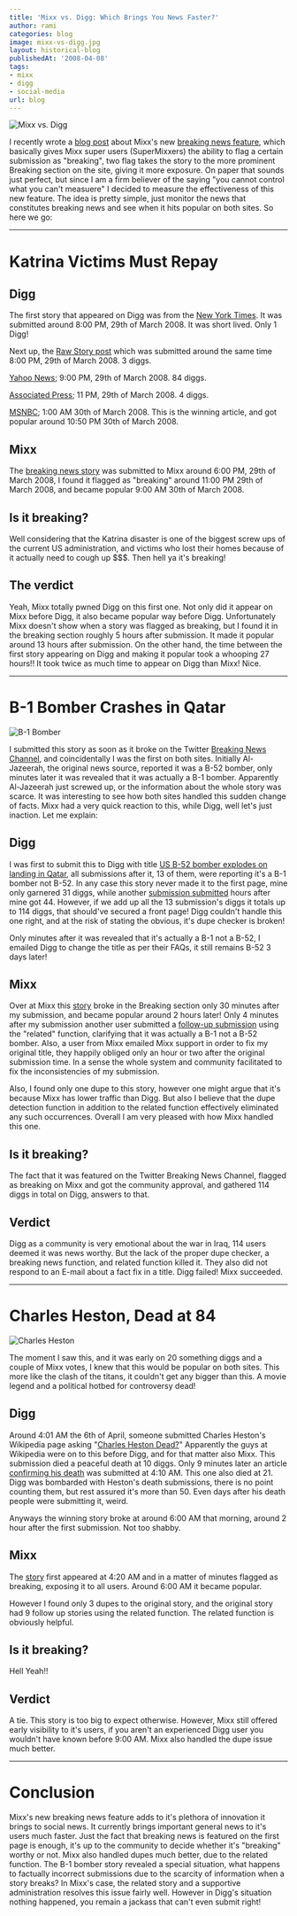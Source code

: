 ```yaml
---
title: 'Mixx vs. Digg: Which Brings You News Faster?'
author: rami
categories: blog
image: mixx-vs-digg.jpg
layout: historical-blog
publishedAt: '2008-04-08'
tags:
- mixx
- digg
- social-media
url: blog
---
```


![Mixx vs. Digg](/assets/images/content/blog/mixx-vs-digg.jpg)

I recently wrote a [blog post](/2008/03/27/mixx-conquering-the-timeliness-barrier) about Mixx's new [breaking news feature](http://blog.mixx.com/2008/03/25/mixx-puts-breaking-news-in-to-social-media/ "breaking news feature"), which basically gives Mixx super users (SuperMixxers) the ability to flag a certain submission as "breaking", two flag takes the story to the more prominent Breaking section on the site, giving it more exposure. On paper that sounds just perfect, but since I am a firm believer of the saying "you cannot control what you can't measuere" I decided to measure the effectiveness of this new feature. The idea is pretty simple, just monitor the news that constitutes breaking news and see when it hits popular on both sites. So here we go:

---

# Katrina Victims Must Repay

## Digg
The first story that appeared on Digg was from the [New York Times](http://www.nytimes.com/aponline/us/AP-Katrina-Collections.html?_r=1&scp=1&sq=katrina+overpayments&st=nyt&oref=slogin "New York Times story"). It was submitted around 8:00 PM, 29th of March 2008. It was short lived. Only 1 Digg!

Next up, the [Raw Story post](http://www.rawstory.com/news/mochila/Katrina_victims_may_have_to_repay__03292008.html "Raw Story post") which was submitted around the same time 8:00 PM, 29th of March 2008. 3 diggs.

[Yahoo News](http://news.yahoo.com/s/ap/20080329/ap_on_re_us/katrina_collections "Yahoo News"); 9:00 PM, 29th of March 2008. 84 diggs.

[Associated Press](http://ap.google.com/article/ALeqM5g6J41bjH81539IomtPN6t1rWlxDQD8VN8CMG0 "Associated Press"); 11 PM, 29th of March 2008. 4 diggs.

[MSNBC](http://digg.com/world_news/Katrina_victims_may_have_to_repay_money_3 "MSNBC"); 1:00 AM 30th of March 2008. This is the winning article, and got popular around 10:50 PM 30th of March 2008.

## Mixx  

The [breaking news story](http://www.mixx.com/stories/179281/katrina_victims_may_have_to_repay_ "breaking news story") was submitted to Mixx around 6:00 PM, 29th of March 2008, I found it flagged as "breaking" around 11:00 PM 29th of March 2008, and became popular 9:00 AM 30th of March 2008.

## Is it breaking?  

Well considering that the Katrina disaster is one of the biggest screw ups of the current US administration, and victims who lost their homes because of it actually need to cough up $$$. Then hell ya it's breaking!

## The verdict  

Yeah, Mixx totally pwned Digg on this first one. Not only did it appear on Mixx before Digg, it also became popular way before Digg. Unfortunately Mixx doesn't show when a story was flagged as breaking, but I found it in the breaking section roughly 5 hours after submission. It made it popular around 13 hours after submission. On the other hand, the time between the first story appearing on Digg and making it popular took a whooping 27 hours!! It took twice as much time to appear on Digg than Mixx! Nice.

---

# B-1 Bomber Crashes in Qatar

![B-1 Bomber](/assets/images/content/blog/b1-bomber.jpg)

I submitted this story as soon as it broke on the Twitter [Breaking News Channel](http://twitter.com/BreakingNewsOn "Breaking News Channel"), and coincidentally I was the first on both sites. Initially Al-Jazeerah, the original news source, reported it was a B-52 bomber, only minutes later it was revealed that it was actually a B-1 bomber. Apparently Al-Jazeerah just screwed up, or the information about the whole story was scarce. It was interesting to see how both sites handled this sudden change of facts. Mixx had a very quick reaction to this, while Digg, well let's just inaction. Let me explain:

## Digg  

I was first to submit this to Digg with title [US B-52 bomber explodes on landing in Qatar](http://digg.com/world_news/US_B_52_bomber_explodes_on_landing_in_Qatar "US B-52 bomber explodes on landing in Qatar"), all submissions after it, 13 of them, were reporting it's a B-1 bomber not B-52. In any case this story never made it to the first page, mine only garnered 31 diggs, while another [submission submitted](http://digg.com/politics/USAF_B_1B_Lancer_Bomber_Burns_After_Landing_In_Qatar "submission submitted") hours after mine got 44. However, if we add up all the 13 submission's diggs it totals up to 114 diggs, that should've secured a front page! Digg couldn't handle this one right, and at the risk of stating the obvious, it's dupe checker is broken!

Only minutes after it was revealed that it's actually a B-1 not a B-52, I emailed Digg to change the title as per their FAQs, it still remains B-52 3 days later!

## Mixx

Over at Mixx this [story](http://www.mixx.com/stories/191652/u_s_b_1_bomber_explodes_on_landing_in_qatar_jazeera) broke in the Breaking section only 30 minutes after my submission, and became popular around 2 hours later! Only 4 minutes after my submission another user submitted a [follow-up submission](http://www.mixx.com/stories/191652/u_s_b_1_bomber_explodes_on_landing_in_qatar_jazeera/related) using the "related" function, clarifying that it was actually a B-1 not a B-52 bomber. Also, a user from Mixx emailed Mixx support in order to fix my original title, they happily obliged only an hour or two after the original submission time. In a sense the whole system and community facilitated to fix the inconsistencies of my submission.

Also, I found only one dupe to this story, however one might argue that it's because Mixx has lower traffic than Digg. But also I believe that the dupe detection function in addition to the related function effectively eliminated any such occurrences. Overall I am very pleased with how Mixx handled this one. 

## Is it breaking?

The fact that it was featured on the Twitter Breaking News Channel, flagged as breaking on Mixx and got the community approval, and gathered 114 diggs in total on Digg, answers to that.

## Verdict 

Digg as a community is very emotional about the war in Iraq, 114 users deemed it was news worthy. But the lack of the proper dupe checker, a breaking news function, and related function killed it. They also did not respond to an E-mail about a fact fix in a title. Digg failed! Mixx succeeded.

---

# Charles Heston, Dead at 84

![Charles Heston](/assets/images/content/blog/charles-heston-dead.jpg)

The moment I saw this, and it was early on 20 something diggs and a couple of Mixx votes, I knew that this would be popular on both sites. This more like the clash of the titans, it couldn't get any bigger than this. A movie legend and a political hotbed for controversy dead!

## Digg  

Around 4:01 AM the 6th of April, someone submitted Charles Heston's Wikipedia page asking "[Charles Heston Dead?](http://digg.com/celebrity/Charlton_Hestons_Dead "Charles Heston Dead?")" Apparently the guys at Wikipedia were on to this before Digg, and for that matter also Mixx. This submission died a peaceful death at 10 diggs. Only 9 minutes later an article [confirming his death](http://digg.com/celebrity/Charlton_Heston_Dies_at_84 "confirming his death") was submitted at 4:10 AM. This one also died at 21. Digg was bombarded with Heston's death submissions, there is no point counting them, but rest assured it's more than 50. Even days after his death people were submitting it, weird.  

Anyways the winning story broke at around 6:00 AM that morning, around 2 hour after the first submission. Not too shabby. 

## Mixx  

The [story](http://www.mixx.com/stories/193667/charlton_heston_dead_at_84 "story") first appeared at 4:20 AM and in a matter of minutes flagged as breaking, exposing it to all users. Around 6:00 AM it became popular.

However I found only 3 dupes to the original story, and the original story had 9 follow up stories using the related function. The related function is obviously helpful. 

## Is it breaking?  

Hell Yeah!!

## Verdict  

A tie. This story is too big to expect otherwise. However, Mixx still offered early visibility to it's users, if you aren't an experienced Digg user you wouldn't have known before 9:00 AM. Mixx also handled the dupe issue much better.  

---

# Conclusion

Mixx's new breaking news feature adds to it's plethora of innovation it brings to social news. It currently brings important general news to it's users much faster. Just the fact that breaking news is featured on the first page is enough, it's up to the community to decide whether it's "breaking" worthy or not. Mixx also handled dupes much better, due to the related function. The B-1 bomber story revealed a special situation, what happens to factually incorrect submissions due to the scarcity of information when a story breaks? In Mixx's case, the related story and a supportive administration resolves this issue fairly well. However in Digg's situation nothing happened, you remain a jackass that can't even submit right!
